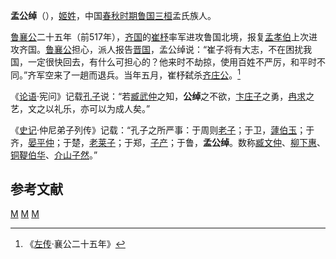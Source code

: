 {{模板:Infobox 先秦人物
|名称= 孟公綽
|姓=姬
|氏=
|名=
|字=
|别名=
|别字=
|谥号=
|时代=春秋
|国家=[[鲁国|鲁国]] 
|出生=
|逝世日期=
|父=
}}
'''孟公绰'''（{{bd|？||？||catIdx=M孟}}），[[姬姓|姬姓]]，中国[[春秋时期|春秋时期]][[鲁国|鲁国]][[三桓|三桓]]孟氏族人。 

[[鲁襄公|鲁襄公]]二十五年（前517年），[[齐国|齐国]]的[[崔杼|崔杼]]率军进攻鲁国北境，报复[[孟孝伯|孟孝伯]]上次进攻齐国。[[鲁襄公|鲁襄公]]担心，派人报告[[晋国|晋国]]，孟公绰说：“崔子将有大志，不在困扰我国，一定很快回去，有什么可担心的？他来时不劫掠，使用百姓不严厉，和平时不同。”齐军空来了一趟而退兵。当年五月，崔杼弑杀[[齐庄公|齐庄公]]。<ref>《[[左传|左传]]·襄公二十五年》</ref>

《[[论语|论语]]·宪问》记载[[孔子|孔子]]说：“若[[臧武仲|臧武仲]]之知，'''公绰'''之不欲，[[卞庄子|卞庄子]]之勇，[[冉求|冉求]]之艺，文之以礼乐，亦可以为成人矣。”

《[[史记|史记]]·仲尼弟子列传》记载：“孔子之所严事：于周则[[老子|老子]]；于卫，[[蘧伯玉|蘧伯玉]]；于齐，[[晏平仲|晏平仲]]；于楚，[[老莱子|老莱子]]；于郑，[[子产|子产]]；于鲁，'''孟公绰'''。数称[[臧文仲|臧文仲]]、[[柳下惠|柳下惠]]、[[羊舌赤|铜鞮伯华]]、[[介子推|介山子然]]。”

==参考文献==
<references/>
[[Category:鲁国人|M]]
[[Category:春秋战国政治人物|M]]
[[Category:春秋人|M]]